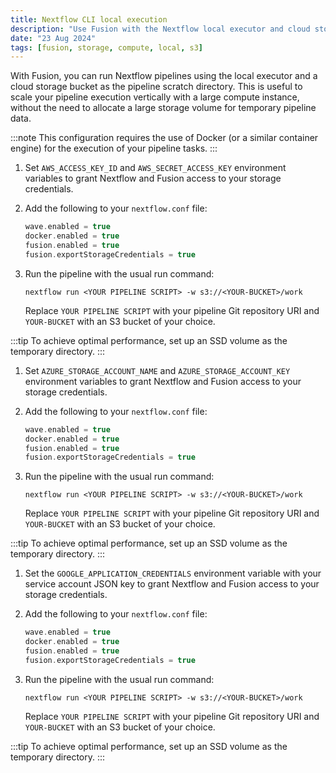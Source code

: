 ```yaml
---
title: Nextflow CLI local execution
description: "Use Fusion with the Nextflow local executor and cloud storage"
date: "23 Aug 2024"
tags: [fusion, storage, compute, local, s3]
---
```



With Fusion, you can run Nextflow pipelines using the local executor and a cloud storage bucket as the pipeline scratch directory. This
is useful to scale your pipeline execution vertically with a large compute instance, without the need to allocate
a large storage volume for temporary pipeline data.

:::note
This configuration requires the use of Docker (or a similar container engine) for the execution of your pipeline tasks.
:::

<Tabs>
<TabItem value="AWS S3" label="AWS S3" default>

  1. Set `AWS_ACCESS_KEY_ID` and `AWS_SECRET_ACCESS_KEY` environment variables to grant Nextflow and Fusion access to your storage credentials.

  1. Add the following to your `nextflow.conf` file:

      ```groovy
      wave.enabled = true
      docker.enabled = true
      fusion.enabled = true
      fusion.exportStorageCredentials = true
      ```

  1. Run the pipeline with the usual run command:

      ```
      nextflow run <YOUR PIPELINE SCRIPT> -w s3://<YOUR-BUCKET>/work
      ```

      Replace `YOUR PIPELINE SCRIPT` with your pipeline Git repository URI
      and `YOUR-BUCKET` with an S3 bucket of your choice.

  :::tip
  To achieve optimal performance, set up an SSD volume as the temporary directory.
  :::

</TabItem>
<TabItem value="Azure Blob Storage" label="Azure Blob Storage" default>

  1. Set `AZURE_STORAGE_ACCOUNT_NAME` and `AZURE_STORAGE_ACCOUNT_KEY` environment variables to grant Nextflow and Fusion access to your storage credentials.

  1. Add the following to your `nextflow.conf` file:

      ```groovy
      wave.enabled = true
      docker.enabled = true
      fusion.enabled = true
      fusion.exportStorageCredentials = true
      ```

  1. Run the pipeline with the usual run command:

      ```
      nextflow run <YOUR PIPELINE SCRIPT> -w s3://<YOUR-BUCKET>/work
      ```

      Replace `YOUR PIPELINE SCRIPT` with your pipeline Git repository URI
      and `YOUR-BUCKET` with an S3 bucket of your choice.

  :::tip
  To achieve optimal performance, set up an SSD volume as the temporary directory.
  :::

</TabItem>
<TabItem value="Google Cloud Storage" label="Google Cloud Storage" default>

  1. Set the `GOOGLE_APPLICATION_CREDENTIALS` environment variable with your service account JSON key to grant Nextflow and Fusion access to your storage credentials.

  1. Add the following to your `nextflow.conf` file:

      ```groovy
      wave.enabled = true
      docker.enabled = true
      fusion.enabled = true
      fusion.exportStorageCredentials = true
      ```

  1. Run the pipeline with the usual run command:

      ```
      nextflow run <YOUR PIPELINE SCRIPT> -w s3://<YOUR-BUCKET>/work
      ```

      Replace `YOUR PIPELINE SCRIPT` with your pipeline Git repository URI
      and `YOUR-BUCKET` with an S3 bucket of your choice.

  :::tip
  To achieve optimal performance, set up an SSD volume as the temporary directory.
  :::

</TabItem>
</Tabs>
